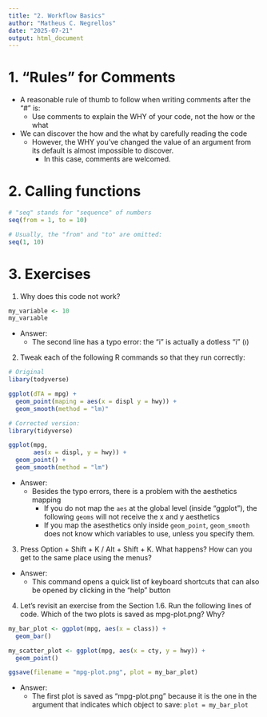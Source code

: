 ---
title: "2. Workflow Basics"
author: "Matheus C. Negrellos"
date: "2025-07-21"
output: html_document
---

# 1. "Rules" for Comments

- A reasonable rule of thumb to follow when writing comments after the "#" is:
  *  Use comments to explain the WHY of your code, not the how or the what
- We can discover the how and the what by carefully reading the code
  * However, the WHY you've changed the value of an argument from its default is almost impossible to discover.
    * In this case, comments are welcomed.


# 2. Calling functions

```{r}
# "seq" stands for "sequence" of numbers
seq(from = 1, to = 10)

# Usually, the "from" and "to" are omitted:
seq(1, 10)
```

# 3. Exercises

1. Why does this code not work?
```{r}
my_variable <- 10
my_varıable
```

- Answer:
  * The second line has a typo error: the "i" is actually a dotless "i" (ı)


2. Tweak each of the following R commands so that they run correctly:
```{r}
# Original
libary(todyverse)

ggplot(dTA = mpg) + 
  geom_point(maping = aes(x = displ y = hwy)) +
  geom_smooth(method = "lm)"

# Corrected version:
library(tidyverse)

ggplot(mpg,
       aes(x = displ, y = hwy)) +
  geom_point() +
  geom_smooth(method = "lm")
```

- Answer:
  * Besides the typo errors, there is a problem with the aesthetics mapping
    * If you do not map the `aes` at the global level (inside "ggplot"), the following `geoms` will not receive the x and y aesthetics
    * If you map the asesthetics only inside `geom_point`, `geom_smooth` does not know which variables to use, unless you specify them.


3. Press Option + Shift + K / Alt + Shift + K. What happens? How can you get to the same place using the menus?

- Answer:
  * This command opens a quick list of keyboard shortcuts that can also be opened by clicking in the "help" button

4. Let’s revisit an exercise from the Section 1.6. Run the following lines of code. Which of the two plots is saved as mpg-plot.png? Why?
```{r}
my_bar_plot <- ggplot(mpg, aes(x = class)) +
  geom_bar()

my_scatter_plot <- ggplot(mpg, aes(x = cty, y = hwy)) +
  geom_point()

ggsave(filename = "mpg-plot.png", plot = my_bar_plot)
```

- Answer:
  * The first plot is saved as "mpg-plot.png" because it is the one in the argument that indicates which object to save: `plot = my_bar_plot`
